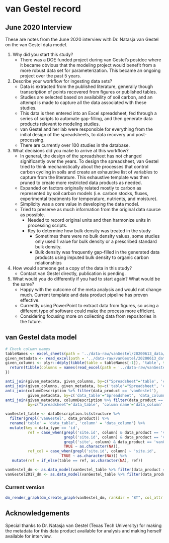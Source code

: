 # van Gestel record

## June 2020 Interview

These are notes from the June 2020 interview with Dr. Natasja van Gestel on the van Gestel data model.

1) Why did you start this study?
    - There was a DOE funded project during van Gestel's postdoc where it became obvious that the modeling project would benefit from a more robust data set for parameterization. This became an ongoing project over the past 5 years.
2) Describe your workflow for ingesting data sets?
    - Data is extracted from the published literature, generally though transcription of points recovered from figures or published tables.
    - Studies are selected based on availability of soil carbon, and an attempt is made to capture all the data associated with these studies.
    - This data is then entered into an Excel spreadsheet, fed through a series of scripts to automate gap-filling, and then generate data products relevant to modeling studies.
    - van Gestel and her lab were responsible for everything from the initial design of the spreadsheets, to data recovery and post-processing. 
    - There are currently over 100 studies in the database.
3) What decisions did you make to arrive at this workflow?
    - In general, the design of the spreadsheet has not changed significantly over the years. To design the spreadsheet, van Gestel tried to think mechanistically about the processes that control carbon cycling in soils and create an exhaustive list of variables to capture from the literature. This exhaustive template was then pruned to create more restricted data products as needed.
    - Expanded on factors originally related mostly to carbon as represented by soil carbon models (i.e. carbon stocks, fluxes, experimental treatments for temperature, nutrients, and moisture). 
    - Simplicity was a core value in developing the data model. 
    - Tried to preserve as much information from the original data source as possible.
      + Needed to record original units and then harmonize units in processing scripts.
      + Key to determine how bulk density was treated in the study
        * Sometimes there were no bulk density values, some studies only used 1 value for bulk density or a prescribed standard bulk density.
        * Bulk density was frequently gap-filled in the generated data products using imputed bulk density to organic carbon relationships
4) How would someone get a copy of the data in this study?
    - Contact van Gestel directly, publication is pending.
5) What would you do differently if you had to start again? What would be the same?
    - Happy with the outcome of the meta analysis and would not change much.  Current template and data product pipeline has proven effective. 
    - Currently using PowerPoint to extract data from figures, so using a different type of software could make the process more efficient.  
    - Considering focusing more on collecting data from repositories in the future.


## van Gestel data model  

```r

# Check column names
tableNames <- excel_sheets(path = '../data-raw/vanGestel/20200613_data/Metadata_wExamples.xlsx')[-1]
given_metadata <- read_excel(path = '../data-raw/vanGestel/20200613_data/Metadata_wExamples.xlsx', sheet = tableNames[1])
given_columns <- plyr::ddply(tibble(table = tableNames[-1]), 'table', function(xx){
  return(tibble(columns = names(read_excel(path = '../data-raw/vanGestel/20200613_data/Metadata_wExamples.xlsx', sheet = xx$table))))
})

anti_join(given_metadata, given_columns, by=c("Spreadsheet"='table', 'column name'='columns'))
anti_join(given_columns, given_metadata, by=c('table'="Spreadsheet", 'columns'= 'column name'))
anti_join(columnDescription %>% filter(data_product == 'vanGestel'), 
          given_metadata, by=c('data_table'="Spreadsheet", 'data_column'= 'column name'))
anti_join(given_metadata, columnDescription %>% filter(data_product == 'vanGestel'), 
          by=c("Spreadsheet"='data_table', 'column name'='data_column'))
```

```r

vanGestel_table <- dataDescription.ls$structure %>%
  filter(grepl('vanGestel', data_product)) %>%
  rename('table' = 'data_table', 'column' = 'data_column') %>%
  mutate(key = data_type == 'id',
          ref = case_when(grepl('site.id', column) & data_product == 'vanGestel2017' ~ 'sites',
                          grepl('site.id', column) & data_product == 'vanGestel' ~ 'site info',
                          grepl('site', column) & data_product == 'vanGestel' & table == 'correlation BD-OM' ~ 'site info',
                          TRUE ~ as.character(NA)),
          ref_col = case_when(grepl('site.id', column) ~ 'site.id',
                         TRUE ~ as.character(NA))) %>%
   mutate(ref = if_else(table == ref, as.character(NA), ref))

vanGestel_dm <- as.data_model(vanGestel_table %>% filter(data_product == 'vanGestel'))
vanGestel2017_dm <- as.data_model(vanGestel_table %>% filter(data_product == 'vanGestel2017'))

```


### Current version

```r
dm_render_graph(dm_create_graph(vanGestel_dm, rankdir = "BT", col_attr = c('column'), view_type = 'keys_only'))

```

## Acknowledgements

Special thanks to Dr. Natasja van Gestel (Texas Tech University) for making the metadata for this data product available for analysis and making herself available for interview.
